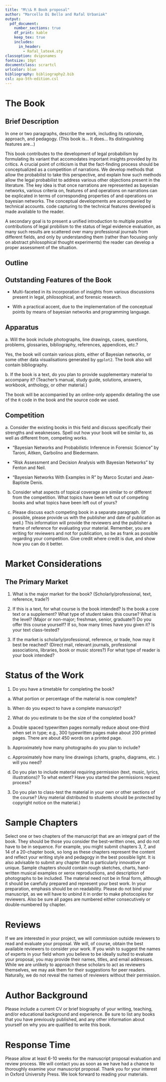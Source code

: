 ```yaml
---
title: "M\\& R Book proposal"
author: "Marcello Di Bello and Rafal Urbaniak"
output:
  pdf_document:
    number_sections: true
    df_print: kable 
    keep_tex: true
    includes:
      in_header:
        - Rafal_latex4.sty
classoption: dvipsnames
fontsize: 10pt
documentclass: scrartcl
urlcolor: blue
bibliography: bibliography2.bib
csl: apa-5th-edition.csl
---
```




# The Book

## Brief Description 

\footnotesize In one or two paragraphs, describe the work, including its rationale, approach, and pedagogy. (This book is... It does... Its distinguishing features are...)

\normalsize


This book contributes to the development of legal probabilism  by formulating its variant that  accomodates important insights provided by its critics. A crucial point of criticism is that the fact-finding process  should  be conceptualized as a competition of narrations. We develop methods that allow the probabilist to take this perspective, and explain how such methods allow the legal probabilist to address various other objections present in the literature. The key idea is that once  narrations are represented as bayesian networks, various criteria on,  features of  and operations on narrations can be explicated in terms of corresponding properties of and operations on bayesian networks. The conceptual developments are accompanied by  technical accounts. \textbf{\textsf{R}} code  capturing to the technical features developed is made available to the reader.  

A secondary goal is to present a unified introduction to multiple positive contributions  of legal probilism to the status of legal evidence evaluation, as many such results are scattered over many professional journals from different fields, and only by understanding them (rather than  focusing only on abstract philosophical thought experiments) the reader can develop a proper assessment of the situation.











## Outline 


\todo{Before I start briefly describing each chapter, take a quick look. I updated the LR chapters given our work in progress, the rest is as in previous discussions. Thoughts? Revisions?}

\renewcommand{\labelenumi}{\Roman{enumi}}
\renewcommand{\labelenumii}{\arabic{enumii}}
\renewcommand{\labelenumiii}{\arabic{enumii}.\arabic{enumiii}}

\begin{enumerate}
\item Legal probabilism and its foes
\begin{enumerate}

  \item The emergence of legal probabilism
  \begin{enumerate}
  \item  Famous cases
  \item  Probabilistic evidence
  \item  Trial by mathematics
  \item  Some history
  \end{enumerate}

  \item  A skeptical perspective
  \begin{enumerate}
  \item The difficulty about conjunction
  \item The complexity objection
  \item  The problem of corroboration
  \item  The problem of artificial precision
  \item Naked statistical evidence
  \item  The problem of priors
  \item  The reference class problem
  \item  Non-probabilistic perspectives
  \end{enumerate}


\end{enumerate}
\item  Evidence assessment
\begin{enumerate}


\setcounter{enumii}{2}
  \item  Bayes' Theorem and the usual fallacies
  \begin{enumerate}
  \item  Assuming independence
  \item  The prosecutor's fallacy
  \item  Base rate fallacy
  \item  Defense attorney's fallacy
  \item  Uniqueness fallacy
  \item  Case studies
  \end{enumerate}

  \item  Complications and caveats
  \begin{enumerate}
  \item  Complex hypotheses and complex bodies of evidence
  \item Source, activity and offense level hypotheses
  \item  Where do the numbers come from?
  \item  Modeling corroboration
  \item  Stories, explanations and coherence
  \end{enumerate}

  \item  Likelihood Ratios and Relevance
  \begin{enumerate}
  \item Likelihood ratio as a measure of evidence strength
  \item The risk of false positive and its impact
  \item Hypothesis choice
  \item Levels of hypotheses and the two-stain problem
  \item Relevance and the small-town murder scenario
  \item The cold-hit confusion
  \item  Likelihood ratio and  cold-hit DNA matches
  \end{enumerate}



  \item  Bayesian Networks
  \begin{enumerate}
  \item  Bayesian networks to the rescue
  \item  Legal evidence idioms
  \item Scenario idioms
  \item Modeling relevance
  \item  Case study: Sally Clark
  \item DNA evidence
  \end{enumerate}
  
  \item Corroboration
  \begin{enumerate}
  \item Boole's formula and Cohen's challenge
  \item  Modeling substantial rise in case of agreement
  \item Ekel\"of's corroboration measure and evidentiary mechanisms
  \item General approach with multiple false stories and multiple witnesses
  \end{enumerate}

  \item Coherence
  \begin{enumerate}
  \item  Existing probabilistic coherence measures
  \item  An array of counterexamples
  \item Coherence of structured narrations with Bayesian networks
  \item  Application to legal cases
  \end{enumerate}

  \item  New legal probabilism
    \begin{enumerate}
    \item  Desiderata
    \item  A probabilistic framework for narrations
    \item  Probabilistic explications of the desiderata
    \item  Bayesian network implementation
    \end{enumerate}


\end{enumerate}
\item  Trial Decisions
\begin{enumerate}



\setcounter{enumii}{9}
  \item  The functions of the proof standards
  \begin{enumerate}
  \item  Conceptual desiderata
  \item  Protecting defendants
  \item  Error reduction and error distribution/allocation
  \item  Dispute resolution and public deference
  \item  Justification and answerability
  \end{enumerate}



  \item  Standards of proof
  \begin{enumerate}
  \item  Legal background
  \item  Probabilistic thresholds
  \item  Theoretical challenges
  \item  Specific narratives
  \item The comparative strategy
  \item  The likelihood strategy
  \item Challenges (again)
  \item Probabilistic thresholds revised
  \item  Bayesian networks and probabilistic standard of proof
  \end{enumerate}

  \item  Accuracy and the risk of error
  \begin{enumerate}
  \item  Minimizing expected costs
  \item  Minimizing expected errors
  \item  Expected v.\ actual errors
  \item  Competing accounts of the risk of error
  \item  Bayesian networks and the risk of error
  \end{enumerate}



  \item  Fairness in trial decisions
  \begin{enumerate}
  \item  Procedural v.\ substantive fairness
  \item  Competing measures of substantive fairness
  \item  Bayesian networks and fairnesss
  \end{enumerate}


  \item  Alternative accounts and legal probabilism
  \begin{enumerate}
  \item  Baconian probability
  \item  Relative Plausibility
  \item  Arguments
  \item  Sensitivity
  \item  Normic Support
  \item  Justification/foundherentism
  \item  Completeness
  \item  Relevant alternatives
  \item  Knowledge
  \end{enumerate}

\item Conclusions
\end{enumerate}
\end{enumerate}




























## Outstanding Features of the Book 



- Multi-faceted in its incorporation of insights from various discussions present in legal, philosophical, and forensic  research.

- With a practical accent, due to the  implementation of the conceptual points by means of bayesian networks and \textbf{\textsf{R}} programming language. 

\todo{what else?}


## Apparatus

\footnotesize a. Will the book include photographs, line drawings, cases, questions, problems, glossaries, bibliography, references, appendices, etc.?

\vspace{2mm}

\normalsize 

Yes, the book will contain various plots, either of Bayesian networks, or some other data visualisations generated by `ggplot2`.  The book also will contain bibliography. 
\vspace{2mm}

\footnotesize b. If the book is a text, do you plan to provide supplementary material to accompany it? (Teacher's manual, study guide, solutions, answers, workbook, anthology, or other material.)

\vspace{2mm}

\normalsize

The book will be accompanied by an  online-only appendix detailing the use of the `R` code in the book and the source code we used. 



## Competition


\footnotesize a. Consider the existing books in this field and discuss specifically their strengths and weaknesses. Spell out how your book will be similar to, as well as different from, competing works.


\todo{For now, let's list competition, and discuss key differences}

\normalsize 

- “Bayesian Networks and Probabilistic Inference in Forensic Science” by Taroni, Aitken, Garbolino and Biedermann. 

- “Risk Assessment and Decision Analysis with Bayesian Networks” by Fenton and Neil.


- “Bayesian Networks With Examples in R” by Marco Scutari and Jean-Baptiste Denis.


b. Consider what aspects of topical coverage are similar to or different from the competition. What topics have been left out of competing books and what topics have been left out of yours?

c. Please discuss each competing book in a separate paragraph. (If possible, please provide us with the publisher and date of publication as well.) This information will provide the reviewers and the publisher a frame of reference for evaluating your material. Remember, you are writing for reviewers and not for publication, so be as frank as possible regarding your competition. Give credit where credit is due, and show how you can do it better.

# Market Considerations

## The Primary Market

1. What is the major market for the book? (Scholarly/professional, text, reference, trade?)

2. If this is a text, for what course is the book intended? Is the book a core text or a supplement? What type of student takes this course? What is the level? (Major or non-major; freshman, senior, graduate?) Do you offer this course yourself? If so, how many times have you given it? Is your text class-tested?

3. If the market is scholarly/professional, reference, or trade, how may it best be reached? (Direct mail, relevant journals, professional associations, libraries, book or music stores?) For what type of reader is your book intended?


# Status of the Work


1. Do you have a timetable for completing the book?
 
  a. What portion or percentage of the material is now complete?
 
 b. When do you expect to have a complete manuscript?
 
2. What do you estimate to be the size of the completed book?

a. Double spaced typewritten pages normally reduce about one-third when set in type; e.g., 300 typewritten pages make about 200 printed pages. There are about 450 words on a printed page.


b. Approximately how many photographs do you plan to include?


c. Approximately how many line drawings (charts, graphs, diagrams, etc. ) will you need?

d. Do you plan to include material requiring permission (text, music, lyrics, illustrations)? To what extent? Have you started the permissions request process?


3.  Do you plan to class-test the material in your own or other sections of the course? (Any material distributed to students should be protected by copyright notice on the material.)


# Sample Chapters

Select one or two chapters of the manuscript that are an integral part of the book. They should be those you consider the best-written ones, and do not have to be in sequence. For example, you might submit chapters 3, 7, and 14 of a 20-chapter book, so long as these chapters represent the content and reflect your writing style and pedagogy in the best possible light. It is also advisable to submit any chapter that is particularly innovative or unique. Sample chapters should contain rough sketches, charts, hand-written musical examples or xerox reproductions, and description of photographs to be included. The material need not be in final form, although it should be carefully prepared and represent your best work. In your preparation, emphasis should be on readability. Please do not bind your manuscript, as we will have to unbind it in order to make photocopies for reviewers. Also be sure all pages are numbered either consecutively or double-numbered by chapter.

# Reviews

If we are interested in your project, we will commission outside reviewers to read and evaluate your proposal. We will, of course, obtain the best available reviewers to consider your work. If you wish to suggest the names of experts in your field whom you believe to be ideally suited to evaluate your proposal, you may provide their names, titles, and email addresses. While we are unlikely to approach these scholars to act as reviewers themselves, we may ask them for their suggestions for peer readers. Naturally, we do not reveal the names of reviewers without their permission.

# Author Background

Please include a current CV or brief biography of your writing, teaching, and/or educational background and experience. Be sure to list any books that you have previously published, and any other information about yourself on why you are qualified to write this book.

# Response Time

Please allow at least 6-10 weeks for the manuscript proposal evaluation and review process. We will contact you as soon as we have had a chance to thoroughly examine your manuscript proposal. Thank you for your interest in Oxford University Press. We look forward to reading your materials.